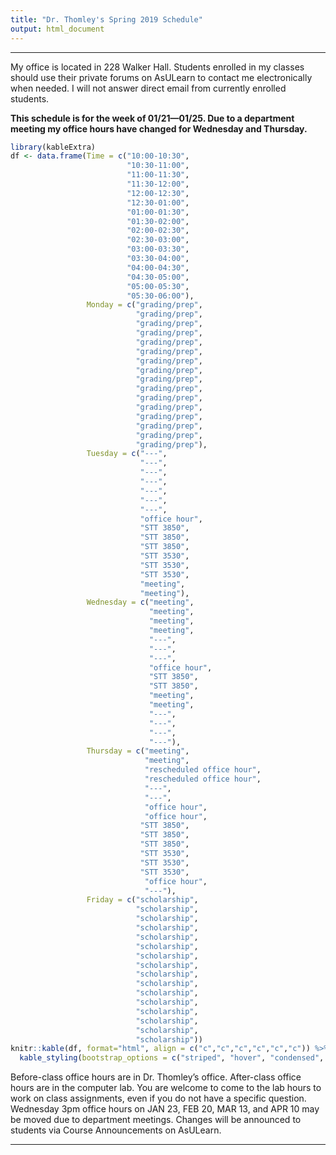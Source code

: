 ```yaml
---
title: "Dr. Thomley's Spring 2019 Schedule"
output: html_document
---
```


<hr>

My office is located in 228 Walker Hall. Students enrolled in my classes should use their private forums on AsULearn to contact me electronically when needed. I will not answer direct email from currently enrolled students.

**This schedule is for the week of 01/21---01/25. Due to a department meeting my office hours have changed for Wednesday and Thursday.**

```r
library(kableExtra)
df <- data.frame(Time = c("10:00-10:30", 
                          "10:30-11:00", 
                          "11:00-11:30", 
                          "11:30-12:00", 
                          "12:00-12:30", 
                          "12:30-01:00", 
                          "01:00-01:30",
                          "01:30-02:00",
                          "02:00-02:30",
                          "02:30-03:00",
                          "03:00-03:30",
                          "03:30-04:00",
                          "04:00-04:30",
                          "04:30-05:00",
                          "05:00-05:30",
                          "05:30-06:00"),
                 Monday = c("grading/prep", 
                            "grading/prep", 
                            "grading/prep", 
                            "grading/prep", 
                            "grading/prep", 
                            "grading/prep",
                            "grading/prep",
                            "grading/prep",
                            "grading/prep",
                            "grading/prep",
                            "grading/prep",
                            "grading/prep",
                            "grading/prep",
                            "grading/prep",
                            "grading/prep",
                            "grading/prep"), 
                 Tuesday = c("---", 
                             "---", 
                             "---", 
                             "---", 
                             "---", 
                             "---",
                             "---",
                             "office hour",
                             "STT 3850",
                             "STT 3850",
                             "STT 3850",
                             "STT 3530",
                             "STT 3530",
                             "STT 3530",
                             "meeting",
                             "meeting"),  
                 Wednesday = c("meeting", 
                               "meeting", 
                               "meeting", 
                               "meeting", 
                               "---", 
                               "---",
                               "---",
                               "office hour",
                               "STT 3850",
                               "STT 3850",
                               "meeting",
                               "meeting",
                               "---",
                               "---",
                               "---",
                               "---"), 
                 Thursday = c("meeting", 
                              "meeting", 
                              "rescheduled office hour", 
                              "rescheduled office hour", 
                              "---", 
                              "---",
                              "office hour",
                              "office hour",
                             "STT 3850",
                             "STT 3850",
                             "STT 3850",
                             "STT 3530",
                             "STT 3530",
                             "STT 3530",
                              "office hour",
                              "---"), 
                 Friday = c("scholarship", 
                            "scholarship", 
                            "scholarship", 
                            "scholarship", 
                            "scholarship", 
                            "scholarship", 
                            "scholarship",
                            "scholarship",
                            "scholarship", 
                            "scholarship", 
                            "scholarship", 
                            "scholarship", 
                            "scholarship", 
                            "scholarship",
                            "scholarship",
                            "scholarship"))
knitr::kable(df, format="html", align = c("c","c","c","c","c","c")) %>%
  kable_styling(bootstrap_options = c("striped", "hover", "condensed", "responsive"))
```

Before-class office hours are in Dr. Thomley's office. After-class office hours are in the computer lab. You are welcome to come to the lab hours to work on class assignments, even if you do not have a specific question. Wednesday 3pm office hours on JAN 23, FEB 20, MAR 13, and APR 10 may be moved due to department meetings. Changes will be announced to students via Course Announcements on AsULearn.

<hr>